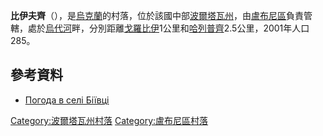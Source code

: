 {{coord|50|8|37|N|32|54|9|E|scale:100000_region:UA|display=title}}

'''比伊夫齊'''（{{lang-uk|Біївці}}），是[[烏克蘭|烏克蘭]]的村落，位於該國中部[[波爾塔瓦州|波爾塔瓦州]]，由[[盧布尼區|盧布尼區]]負責管轄，處於[[烏代河|烏代河]]畔，分別距離[[戈羅比伊_(盧布尼區)|戈羅比伊]]1公里和[[哈列普齊|哈列普齊]]2.5公里，2001年人口285。

==參考資料==
* [http://weather.in.ua/ua/poltavskaja/1183 Погода в селі Біївці] {{Wayback|url=http://weather.in.ua/ua/poltavskaja/1183 |date=20210117085012 }}

{{DEFAULTSORT:Біївці}}
[[Category:波爾塔瓦州村落|Category:波爾塔瓦州村落]]
[[Category:盧布尼區村落|Category:盧布尼區村落]]


{{Poltava-geo-stub}}